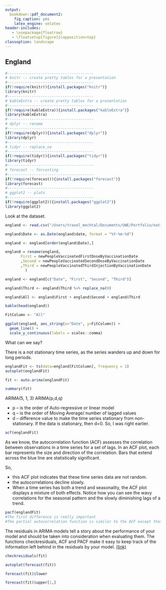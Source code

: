 ```yaml
---
output:
  bookdown::pdf_document2:
    fig_caption: yes
    latex_engine: xelatex
header-includes:
   - \usepackage{floatrow}
   - \floatsetup[figure]{capposition=top}
classoption: landscape
---
```

## England {#ModelEngland}

```r
#---------------------------------------
# knitr -- create pretty tables for a presentation
#---------------------------------------
if(!require(knitr)){install.packages("knitr")}
library(knitr)
#---------------------------------------
# kableExtra -- create pretty tables for a presentation
#---------------------------------------
if(!require(kableExtra)){install.packages("kableExtra")}
library(kableExtra)
#---------------------------------------
# dplyr -- rename
#---------------------------------------
if(!require(dplyr)){install.packages("dplyr")}
library(dplyr)
#---------------------------------------
# tidyr -- replace_na
#---------------------------------------
if(!require(tidyr)){install.packages("tidyr")}
library(tidyr)
#---------------------------------------
# forecast -- forcasting
#---------------------------------------
if(!require(forecast)){install.packages("forecast")}
library(forecast)
#---------------------------------------
# ggplot2 -- plots
#---------------------------------------
if(!require(ggplot2)){install.packages("ggplot2")}
library(ggplot2)
```

Look at the dataset.
```r
england <- read.csv("/Users/travel_mechtal/Documents/UWE/Portfolio/nation_2022-03-10.csv", header = TRUE, sep = ",")

england$Date <- as.Date(england$date, format = "%Y-%m-%d")

england <- england[order(england$Date),]

england = rename(england, 
       First = newPeopleVaccinatedFirstDoseByVaccinationDate
       ,Second = newPeopleVaccinatedSecondDoseByVaccinationDate
       ,Third = newPeopleVaccinatedThirdInjectionByVaccinationDate
         )

england <- england[c("Date", "First", "Second", "Third")]

england$Third <- england$Third %>% replace_na(0)

england$All <- england$First + england$Second + england$Third

kable(head(england))
```
```r
FitColumn <- "All"
```

```r
ggplot(england, aes_string(x="Date", y=FitColumn)) +
  geom_line() +
  scale_y_continuous(labels = scales::comma)
```

What can we say?

There is a not stationary time series, as the series wanders up and down for long periods.

```r
englandFit <- ts(data=england[FitColumn], frequency = 1)
autoplot(englandFit)
```

```r
fit <- auto.arima(englandFit)
```

```r
summary(fit)
```
ARIMA(5, 1, 3)
ARIMA(p,d,q)

* p – is the order of Auto-regressive or linear model
* q – is the order of Moving Average/ number of lagged values
* d – difference value to make the time series stationary from non-stationary.
If the data is stationary, then d=0. So, I was right earlier.

```r
acf(englandFit)
```

As we know, the autocorrelation function (ACF) assesses the correlation between observations in a time series for a set of lags. In an ACF plot, each bar represents the size and direction of the correlation. Bars that extend across the blue line are statistically significant.

So, 

* this ACF plot indicates that these time series data are not random.
* the autocorrelations decline slowly.
* When a time series has both a trend and seasonality, the ACF plot displays a mixture of both effects. Notice how you can see the wavy correlations for the seasonal pattern and the slowly diminishing lags of a trend.

```r
pacf(englandFit)
#The first difference is really important
#The partial autocorrelation function is similar to the ACF except that it displays only the correlation between two observations that the shorter lags between those observations do not explain. 
```

The residuals in ARIMA models tell a story about the performance of your model and should be taken into consideration when evaluating them. The functions checkresiduals, ACF and PACF make it easy to keep track of the information left behind in the residuals by your model. [(link)](https://towardsdatascience.com/time-series-analysis-with-auto-arima-in-r-2b220b20e8ab>)

```r
checkresiduals(fit)
```

```r
autoplot(forecast(fit))
```

```r
forecast(fit)$lower
```

```r
forecast(fit)$upper[1,]
```
